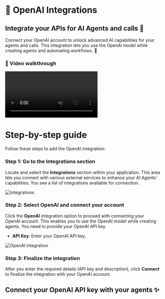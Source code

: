 # 🔗 OpenAI Integrations

## Integrate your APIs for AI Agents and calls 🤖

Connect your OpenAI account to unlock advanced AI capabilities for your agents and calls. This integration lets you use the OpenAI model while creating agents and automating workflows. 🚀

### 🎥 Video walkthrough

<div class="card-video">
  <video src="https://storage.googleapis.com/helpsessionvideos/Contactswing/Videos/OA.mp4" autoplay playsinline controls title="OpenAI Integration"></video>
</div>

# Step-by-step guide

Follow these steps to add the OpenAI integration:

### Step 1: Go to the Integrations section
Locate and select the **Integrations** section within your application. This area lets you connect with various external services to enhance your AI Agents' capabilities. You see a list of integrations available for connection.

<img src="https://storage.googleapis.com/helpsessionvideos/Contactswing/images/integra.jpg" alt="Integrations" />

### Step 2: Select OpenAI and connect your account
Click the **OpenAI** integration option to proceed with connecting your OpenAI account. This enables you to use the OpenAI model while creating agents. You need to provide your OpenAI API key.
- **API Key**: Enter your OpenAI API key.

<img src="https://storage.googleapis.com/helpsessionvideos/Contactswing/images/ao.jpg" alt="OpenAI integration" />

### Step 3: Finalize the integration
After you enter the required details (API key and description), click **Connect** to finalize the integration with your OpenAI account.

## Connect your OpenAI API key with your agents ✨
